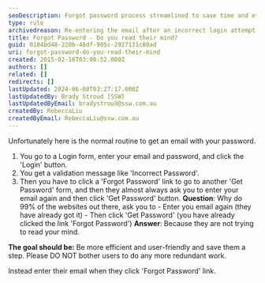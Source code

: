 ```yaml
---
seoDescription: Forgot password process streamlined to save time and effort by auto-filling email address after incorrect login attempts.
type: rule
archivedreason: Re-entering the email after an incorrect login attempt and when proceeding to the "Forgot Password" screen is a good security practice in the password reset process. It helps ensure the customer's information remains secure.
title: Forgot Password - Do you read their mind?
guid: 0104bd48-220b-48df-905c-2927131c80ad
uri: forgot-password-do-you-read-their-mind
created: 2015-02-16T03:08:52.000Z
authors: []
related: []
redirects: []
lastUpdated: 2024-06-08T03:27:17.000Z
lastUpdatedBy: Brady Stroud [SSW]
lastUpdatedByEmail: bradystroud@ssw.com.au
createdBy: RebeccaLiu
createdByEmail: RebeccaLiu@ssw.com.au
---
```


Unfortunately here is the normal routine to get an email with your password.

1. You go to a Login form, enter your email and password,
   and click the 'Login' button.
2. You get a validation message like 'Incorrect Password'.
3. Then you have to click a 'Forgot Password' link to go to
   another 'Get Password' form, and then they almost always ask
   you to enter your email again and then click 'Get Password'
   button.
**Question**: Why do 99% of the websites out there, ask you to - Enter you email again (they have already got it) - Then click 'Get Password' (you have already clicked the link 'Forgot Password')
**Answer**: Because they are not trying to read your mind.

**The goal should be:**
Be more efficient and user-friendly and save them a step. Please DO NOT bother users to do any more redundant work.

Instead enter their email when they click 'Forgot Password' link.
